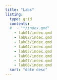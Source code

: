```yaml
---
title: "Labs"
listing:
  type: grid
  contents:
  #  - "*/index.qmd"
    - lab01/index.qmd
    - lab02/index.qmd
    - lab03/index.qmd
    - lab04/index.qmd
    - lab05/index.qmd
    - lab06/index.qmd
    - lab07/index.qmd
    - lab08/index.qmd
  sort: "date desc"
---
```

